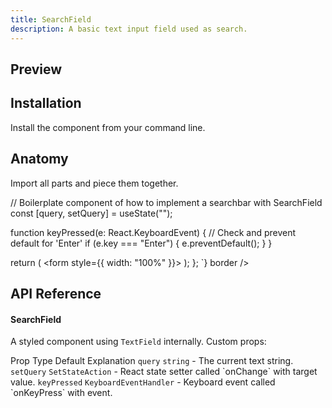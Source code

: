 ```yaml
---
title: SearchField
description: A basic text input field used as search.
---
```

## Preview

<Preview>
  <Container css={{ px: "$md" }}>
    <Searchbar />
  </Container>
</Preview>

## Installation

Install the component from your command line.

<LiveProvider>
    <LiveEditor code={`npm install @raystack/apsara`} border/>
</LiveProvider>


## Anatomy
Import all parts and piece them together.

<LiveProvider>
    <LiveEditor code={`

// Boilerplate component of how to implement a searchbar with SearchField
  const [query, setQuery] = useState("");

  function keyPressed(e: React.KeyboardEvent) {
    // Check and prevent default for 'Enter'
    if (e.key === "Enter") {
      e.preventDefault();
    }
  }

  return (
    <form style={{ width: "100%" }}>
      <SearchField
        query={query}
        setQuery={setQuery}
        keyPressed={keyPressed}
        placeholder="Search input.."
      />
    </form>
  );
};
`} border />
</LiveProvider>


## API Reference

#### SearchField

A styled component using `TextField` internally. Custom props:

<SimpleTable>
  <SimpleTable.Thead>
    <SimpleTable.Tr>
      <SimpleTable.Th>Prop</SimpleTable.Th>
      <SimpleTable.Th>Type</SimpleTable.Th>
      <SimpleTable.Th>Default</SimpleTable.Th>
      <SimpleTable.Th>Explanation</SimpleTable.Th>
    </SimpleTable.Tr>
  </SimpleTable.Thead>
  <SimpleTable.Body>
    <SimpleTable.Tr>
      <SimpleTable.Th>
        <Code>query</Code>
      </SimpleTable.Th>
      <SimpleTable.Td>
        <Code color="normal">string</Code>
      </SimpleTable.Td>
      <SimpleTable.Td>-</SimpleTable.Td>
      <SimpleTable.Td><Text>The current text string.</Text></SimpleTable.Td>
    </SimpleTable.Tr>
    <SimpleTable.Tr>
      <SimpleTable.Th>
        <Code>setQuery</Code>
      </SimpleTable.Th>
      <SimpleTable.Td>
        <Code color="normal">SetStateAction</Code>
      </SimpleTable.Td>
      <SimpleTable.Td>-</SimpleTable.Td>
      <SimpleTable.Td><Text>React state setter called `onChange` with target value.</Text></SimpleTable.Td>
    </SimpleTable.Tr>
    <SimpleTable.Tr>
      <SimpleTable.Th>
        <Code>keyPressed</Code>
      </SimpleTable.Th>
      <SimpleTable.Td>
        <Code color="normal">KeyboardEventHandler</Code>
      </SimpleTable.Td>
      <SimpleTable.Td>-</SimpleTable.Td>
      <SimpleTable.Td><Text>Keyboard event called `onKeyPress` with event.</Text></SimpleTable.Td>
    </SimpleTable.Tr>
  </SimpleTable.Body>
</SimpleTable>
